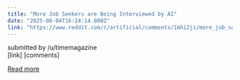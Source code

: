 ```yaml
---
title: "More Job Seekers are Being Interviewed by AI"
date: "2025-08-04T16:24:14.000Z"
link: "https://www.reddit.com/r/artificial/comments/1mhi2jz/more_job_seekers_are_being_interviewed_by_ai/"
---
```


submitted by    /u/timemagazine  
 [link]   [comments]

[Read more](https://www.reddit.com/r/artificial/comments/1mhi2jz/more_job_seekers_are_being_interviewed_by_ai/)
